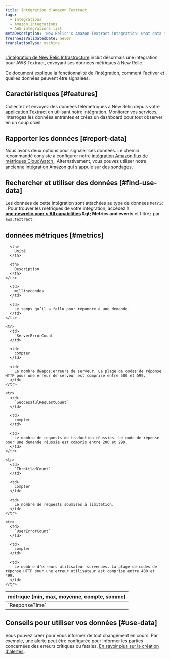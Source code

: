 ```yaml
---
title: Intégration d'Amazon Textract
tags:
  - Integrations
  - Amazon integrations
  - AWS integrations list
metaDescription: 'New Relic''s Amazon Textract integration: what data it reports, and how to enable it.'
freshnessValidatedDate: never
translationType: machine
---
```


[L&apos;intégration de New Relic Infrastructure](/docs/infrastructure/introduction-infra-monitoring) inclut désormais une intégration pour <DNT>AWS Textract</DNT>, envoyant ses données métriques à New Relic.

Ce document explique la fonctionnalité de l&apos;intégration, comment l&apos;activer et quelles données peuvent être signalées.

## Caractéristiques [#features]

Collectez et envoyez des données télémétriques à New Relic depuis votre [application Textract](https://aws.amazon.com/textract/) en utilisant notre intégration. Monitorer vos services, interrogez les données entrantes et créez un dashboard pour tout observer en un coup d&apos;œil.

## Rapporter les données [#report-data]

Nous avons deux options pour signaler ces données. Le chemin recommandé consiste à configurer notre [intégration Amazon flux de métriques CloudWatch ](/docs/infrastructure/amazon-integrations/connect/aws-metric-stream). Alternativement, vous pouvez utiliser notre [ancienne intégration Amazon qui s&apos;appuie sur des sondages](/docs/infrastructure/infrastructure-integrations/cloud-integrations/configure-polling-frequency-data-collection-cloud-integrations).

## Rechercher et utiliser des données [#find-use-data]

Les données de cette intégration sont attachées au type de données `Metric` . Pour trouver les métriques de votre intégration, accédez à <DNT>**[one.newrelic.com &gt; All capabilities](https://one.newrelic.com/all-capabilities) &amp;gt; Metrics and events**</DNT> et filtrez par `aws.textract`.

## données métriques [#metrics]

<table>
  <thead>
    <tr>
      <th style={{ width: "200px" }}>
        métrique (min, max, moyenne, compte, somme)
      </th>

      <th>
        Unité
      </th>

      <th>
        Description
      </th>
    </tr>
  </thead>

  <tbody>
    <tr>
      <td>
        `ResponseTime`
      </td>

      <td>
        millisecondes
      </td>

      <td>
        Le temps qu’il a fallu pour répondre à une demande.
      </td>
    </tr>

    <tr>
      <td>
        `ServerErrorCount`
      </td>

      <td>
        compter
      </td>

      <td>
        Le nombre d&apos;erreurs de serveur. La plage de codes de réponse HTTP pour une erreur de serveur est comprise entre 500 et 599.
      </td>
    </tr>

    <tr>
      <td>
        `SuccessfulRequestCount`
      </td>

      <td>
        compter
      </td>

      <td>
        Le nombre de requests de traduction réussies. Le code de réponse pour une demande réussie est compris entre 200 et 299.
      </td>
    </tr>

    <tr>
      <td>
        `ThrottledCount`
      </td>

      <td>
        compter
      </td>

      <td>
        Le nombre de requests soumises à limitation.
      </td>
    </tr>

    <tr>
      <td>
        `UserErrorCount`
      </td>

      <td>
        compter
      </td>

      <td>
        Le nombre d’erreurs utilisateur survenues. La plage de codes de réponse HTTP pour une erreur utilisateur est comprise entre 400 et 499.
      </td>
    </tr>
  </tbody>
</table>

## Conseils pour utiliser vos données [#use-data]

Vous pouvez créer <InlinePopover type="alerts" />pour vous informer de tout changement en cours. Par exemple, une alerte peut être configurée pour informer les parties concernées des erreurs critiques ou fatales. [En savoir plus sur la création d&apos;alertes](/docs/alerts-applied-intelligence/new-relic-alerts/learn-alerts/introduction-alerts).